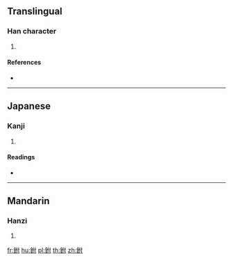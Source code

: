 {{character info/new}}
==Translingual==

===Han character===
{{Han char|rn=167|rad=金|as=05|sn=13|four=|canj=CODI}}

# {{defn|Han|sort=金05}}

====References====
* {{Han ref|kx=1301.190|dkj=40311|dj=1803.200|hdz=64187.070|uh=925C|ud=37468}}

----

==Japanese==

===Kanji===
{{ja-kanji|grade=|rs=金05}}

# {{defn|lang=ja|sort=金05}}

====Readings====
* {{ja-readings|on=[[ふう]] (fū), [[ぶ]] (bu), [[ほう]] (hō)|kun=[[かざり]] (kazari)|nanori=}}

----

==Mandarin==

===Hanzi===
{{cmn-hanzi|pin=[[fú]] ([[fu2]]), [[huì]] ([[hui4]])|wg=fu<sup>2</sup>, hui<sup>4</sup>}}

# {{defn|lang=cmn|sort=金05}}

[[fr:鉜]]
[[hu:鉜]]
[[pl:鉜]]
[[th:鉜]]
[[zh:鉜]]